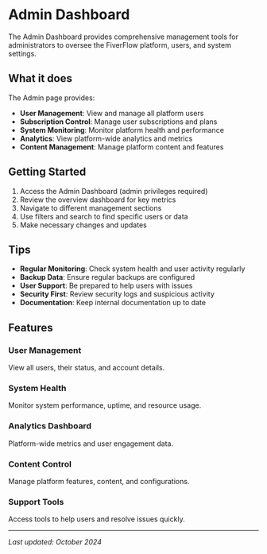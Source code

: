 # Admin Dashboard

The Admin Dashboard provides comprehensive management tools for administrators to oversee the FiverFlow platform, users, and system settings.

## What it does

The Admin page provides:

- **User Management**: View and manage all platform users
- **Subscription Control**: Manage user subscriptions and plans
- **System Monitoring**: Monitor platform health and performance
- **Analytics**: View platform-wide analytics and metrics
- **Content Management**: Manage platform content and features

## Getting Started

1. Access the Admin Dashboard (admin privileges required)
2. Review the overview dashboard for key metrics
3. Navigate to different management sections
4. Use filters and search to find specific users or data
5. Make necessary changes and updates

## Tips

- **Regular Monitoring**: Check system health and user activity regularly
- **Backup Data**: Ensure regular backups are configured
- **User Support**: Be prepared to help users with issues
- **Security First**: Review security logs and suspicious activity
- **Documentation**: Keep internal documentation up to date

## Features

### User Management
View all users, their status, and account details.

### System Health
Monitor system performance, uptime, and resource usage.

### Analytics Dashboard
Platform-wide metrics and user engagement data.

### Content Control
Manage platform features, content, and configurations.

### Support Tools
Access tools to help users and resolve issues quickly.

---

*Last updated: October 2024*

